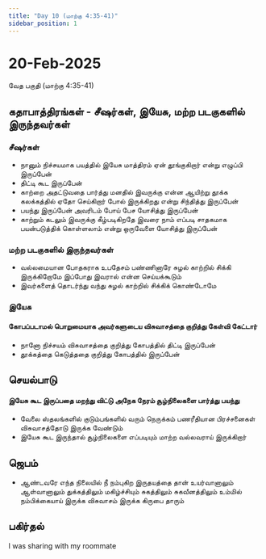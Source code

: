 ```yaml
---
title: "Day 10 (மாற்கு 4:35-41)"
sidebar_position: 1
---
```


# 20-Feb-2025
வேத பகுதி (மாற்கு 4:35-41)

## கதாபாத்திரங்கள் - சீஷர்கள், இயேசு, மற்ற படகுகளில் இருந்தவர்கள்
### சீஷர்கள்
* நானும் நிச்சயமாக பயத்தில் இயேசு மாத்திரம் ஏன் தூங்குகிறார் என்று எழுப்பி இருப்பேன்
* திட்டி கூட இருப்பேன்
* காற்றை அதட்டுவதை பார்த்து மனதில் இவருக்கு என்ன ஆயிற்று தூக்க கலக்கத்தில் ஏதோ செய்கிறார் போல் இருக்கிறது என்று சிந்தித்து இருப்பேன்
* பயந்து இருப்பேன் அவரிடம் போய் பேச யோசித்து இருப்பேன்
* காற்றும் கடலும் இவருக்கு கீழ்படிகிறதே இவரை நாம் எப்படி சாதகமாக பயன்படுத்திக் கொள்ளலாம் என்று ஒருவேளை யோசித்து இருப்பேன்

### மற்ற படகுகளில் இருந்தவர்கள்
* வல்லமையான போதகராக உபதேசம் பண்ணினாரே சுழல் காற்றில் சிக்கி இருக்கிறோமே இப்போது இவரால் என்ன செய்யக்கூடும்
* இவர்களைத் தொடர்ந்து வந்து சுழல் காற்றில் சிக்கிக் கொண்டோமே

### இயேசு
#### கோபப்படாமல் பொறுமையாக அவர்களுடைய விசுவாசத்தை குறித்து கேள்வி கேட்டார்
* நானோ நிச்சயம் விசுவாசத்தை குறித்து கோபத்தில் திட்டி இருப்பேன்
* தூக்கத்தை கெடுத்ததை குறித்து கோபத்தில் இருப்பேன்

## செயல்பாடு
#### இயேசு கூட இருப்பதை மறந்து விட்டு அநேக நேரம் சூழ்நிலைகளை பார்த்து பயந்து
* வேலை ஸ்தலங்களில் குடும்பங்களில் வரும் நெருக்கம் பணரீதியான பிரச்சனைகள் விசுவாசத்தோடு இருக்க வேண்டும்
* இயேசு கூட இருந்தால் சூழ்நிலைகளை எப்படியும் மாற்ற வல்லவராய் இருக்கிறார்

## ஜெபம்
* ஆண்டவரே எந்த நிலையில் நீ நம்புகிற இருதயத்தை தான் உயர்வானாலும் ஆள்வானாலும் துக்கத்திலும் மகிழ்ச்சியும் சுகத்திலும் சுகவீனத்திலும் உம்மில் நம்பிக்கையாய் இருக்க விசுவாசம் இருக்க கிருபை தாரும்

## பகிர்தல்
I was sharing with my roommate
